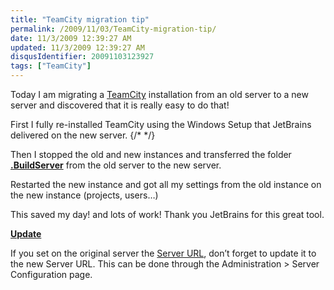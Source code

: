 ```yaml
---
title: "TeamCity migration tip"
permalink: /2009/11/03/TeamCity-migration-tip/
date: 11/3/2009 12:39:27 AM
updated: 11/3/2009 12:39:27 AM
disqusIdentifier: 20091103123927
tags: ["TeamCity"]
---
```

Today I am migrating a [TeamCity](http://www.jetbrains.com/teamcity/index.html) installation from an old server to a new server and discovered that it is really easy to do that!

First I fully re-installed TeamCity using the Windows Setup that JetBrains delivered on the new server.
{/* <!-- more --> */}

Then I stopped the old and new instances and transferred the folder **[.BuildServer](http://www.jetbrains.net/confluence/display/TCD4/TeamCity+Data+Directory)** from the old server to the new server.

Restarted the new instance and got all my settings from the old instance on the new instance (projects, users…)

This saved my day! and lots of work! Thank you JetBrains for this great tool.

**<u>Update</u>**

If you set on the original server the [Server URL](http://www.jetbrains.net/confluence/display/TCD4/Configuring+Server+URL), don’t forget to update it to the new Server URL. This can be done through the Administration > Server Configuration page.
